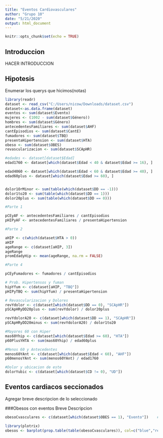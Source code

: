 ---
title: "Eventos Cardiovasculares"
author: "Grupo 10"
date: "5/21/2020"
output: html_document
---

```{r setup, include=FALSE}
knitr::opts_chunk$set(echo = TRUE)
```

## Introduccion

HACER INTRODUCCION

## Hipotesis

Enumerar los querys que hicimos(notas)

```{r datosGenerales, include=FALSE}
library(readr)
dataset <- read_csv("C:/Users/nicow/Downloads/dataset.csv")
dataset<-as.data.frame(dataset)
eventos <- sum(dataset$Evento)
mujeres <- (1002 - sum(dataset$Género))
hombres <- sum(dataset$Género)
antecedentesFamiliares <- sum(dataset$AHF)
cantEpisodios <- sum(dataset$CantE)
fumadores <- sum(dataset$TBQ)
presentaHipertension <- sum(dataset$HTA)
obeso <- sum(dataset$OBES)
revascularizacion <- sum(dataset$SCApHR)

#edades <- dataset[dataset$Edad]
edad1760 <- dataset[which(dataset$Edad < 40 & dataset$Edad >= 16), ]

edad4060 <- dataset[which(dataset$Edad < 60 & dataset$Edad >= 40), ]
edad60plus <- dataset[which(dataset$Edad >= 60), ]


dolor1OrMinor <- sum(table(which(dataset$DD == -1)))
dolor1to20 <- sum(table(which(dataset$DD == 1)))
dolor20plus <- sum(table(which(dataset$DD == 0)))

#Parte 1

pCEyAF <- antecedentesFamiliares / cantEpisodios
pHIPyAF <- antecedentesFamiliares / presentaHipertension

#Parte 2

aHIP <- c(which(dataset$HTA > 0))
aHIP
ageRange <- c(dataset[aHIP, 3])
ageRange
promEdadyHip <- mean(ageRange, na.rm = FALSE)

#Parte 4

pCEyFumadores <- fumadores / cantEpisodios

# Prob. Hipertensos y fuman
hipYfum <- c(dataset[aHIP, "TBQ"])
pHIPyTBQ <- sum(hipYfum) / presentaHipertension

# Revascularizacion y Dolores
revYdolor <- c(dataset[which(dataset$DD == 0), "SCApHR"])
pSCApHRyDD20plus <- sum(revYdolor) / dolor20plus

revYdolorA20 <- c(dataset[which(dataset$DD == 1), "SCApHR"])
pSCApHRyDD20minus <- sum(revYdolorA20) / dolor1to20

#Mayores 60 con Hiper
mas60Yhip <- c(dataset[which(dataset$Edad >= 60), "HTA"])
p60PlusYHTA <- sum(mas60Yhip) / edad60plus 

#Menos 60 y Antecedentes
menos60YAnt <- c(dataset[which(dataset$Edad < 60), "AHF"])
p60menosYAnt <- sum(menos60YAnt) / edad1760

#Dolor y ubicacion de este
dolorYubic <- c(dataset[which(dataset$CD != 0), "UD"])

```

## Eventos cardiacos seccionados
Agregar breve descripcion de lo seleccionado

###Obesos con eventos
Breve Descripcion

```{r obesosCEve, include=FALSE, echo=TRUE}
obesoCvasculares <- c(dataset[which(dataset$OBES == 1), "Evento"])    #arreglo de dataset

library(plotrix)
obesos <- barplot(prop.table(table(obesoCvasculares)), col=c("blue","red"),names.arg=c("Obesos Sin Eventos", "Obesos Con eventos"), legend.text=c("Sin Eventos","Con Eventos"), ylim=c(0,0.8), main="Obesos c/s Eventos")

```